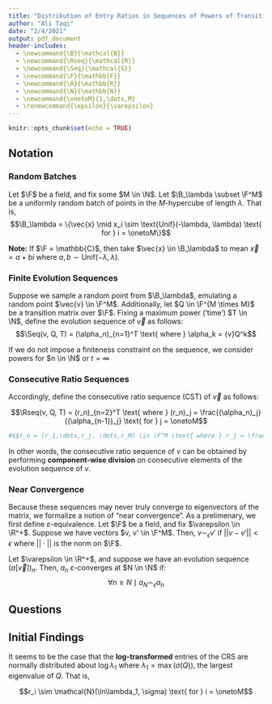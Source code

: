 ```yaml
---
title: "Distribution of Entry Ratios in Sequences of Powers of Transition Matrices"
author: "Ali Taqi"
date: "2/4/2021"
output: pdf_document
header-includes:
  - \newcommand{\B}{\mathcal{B}}
  - \newcommand{\Rseq}{\mathcal{R}}
  - \newcommand{\Seq}{\mathcal{S}}
  - \newcommand{\F}{\mathbb{F}}
  - \newcommand{\R}{\mathbb{R}}
  - \newcommand{\N}{\mathbb{N}}
  - \newcommand{\onetoM}{1,\dots,M}
  - \renewcommand{\epsilon}{\varepsilon}
---
```


```r
knitr::opts_chunk$set(echo = TRUE)
```

## Notation

### Random Batches

Let $\F$ be a field, and fix some $M \in \N$. Let $\B_\lambda \subset \F^M$ be a uniformly random batch of points in the $M$-hypercube of length $\lambda$. That is, 
$$\B_\lambda = \{\vec{x} \mid x_i \sim \text{Unif}(-\lambda, \lambda) \text{ for } i = \onetoM\}$$

$\textbf{Note:}$ If $\F = \mathbb{C}$, then take $\vec{x} \in \B_\lambda$ to mean $\vec{x} = a + bi \text{ where } a,b \sim \text{Unif}(-\lambda,\lambda)$.

### Finite Evolution Sequences

Suppose we sample a random point from $\B_\lambda$, emulating a random point $\vec{v} \in \F^M$. Additionally, let $Q \in \F^{M \times M}$ be a transition matrix over $\F$. Fixing a maximum power ('time') $T \in \N$, define the evolution sequence of $\vec{v}$ as follows:
$$\Seq(v, Q, T) = (\alpha_n)_{n=1}^T \text{ where } \alpha_k = {v}Q^k$$

If we do not impose a finiteness constraint on the sequence, we consider powers for $n \in \N$ or $t = \infty$

### Consecutive Ratio Sequences

Accordingly, define the consecutive ratio sequence (CST) of $\vec{v}$ as follows:

$$\Rseq(v, Q, T) = (r_n)_{n=2}^T \text{ where } (r_n)_j = \frac{(\alpha_n)_j}{(\alpha_{n-1})_j} \text{ for } j = \onetoM$$

```r
#$$r_n = (r_1,\dots,r_j, \dots,r_M) \in \F^M \text{ where } r_j = \frac{(\alpha_n)_j}{(\alpha_{n-1})_j} \text{ for } j = \onetoM$$
```


In other words, the consecutive ratio sequence of $v$ can be obtained by performing $\textbf{component-wise division}$ on consecutive elements of the evolution sequence of $v$.

### Near Convergence

Because these sequences may never truly converge to eigenvectors of the matrix, we formalize a notion of "near convergence". As a prelimenary, we first define $\varepsilon$-equivalence. Let $\F$ be a field, and fix $\varepsilon \in \R^+$. Suppose we have vectors $v, v' \in \F^M$. Then, $v \sim_\epsilon v'$ if $||v - v'|| < \epsilon$ where $|| \cdot ||$ is the norm on $\F$.


Let $\varepsilon \in \R^+$, and suppose we have an evolution sequence $(a[\vec{v}])_n$. Then, $a_n$ $\varepsilon$-converges at $N \in \N$ if:
$$\forall n \geq N \mid  a_N \sim_\epsilon a_n$$

\newpage

## Questions

\begin{enumerate}
  \item How are the entries of the CRS distributed? Are they normal, and if so, what is its mean?
  \item Are the entries of the CRS i.i.d as $t \to \infty$?
  \item For an Erdos-Renyi matrix, is the mixing time $t$ dependent on the parameter $p$?
  \item What impact does the running time parameter $T$ have on $\sigma$ (the variance of the distribution of the CRS entries)? 
\end{enumerate}

## Initial Findings

It seems to be the case that the $\textbf{log-transformed}$ entries of the CRS are normally distributed about $\log{\lambda_1}$ where $\lambda_1 = \max(\sigma(Q))$, the largest eigenvalue of $Q$. That is,

$$r_i \sim \mathcal{N}(\ln\lambda_1, \sigma) \text{ for } i = \onetoM$$

